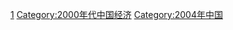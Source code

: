 {{Catmore|中华人民共和国第一次全国经济普查}}

[[Category:中华人民共和国全国经济普查|1]]
[[Category:2000年代中国经济|Category:2000年代中国经济]]
[[Category:2004年中国|Category:2004年中国]]